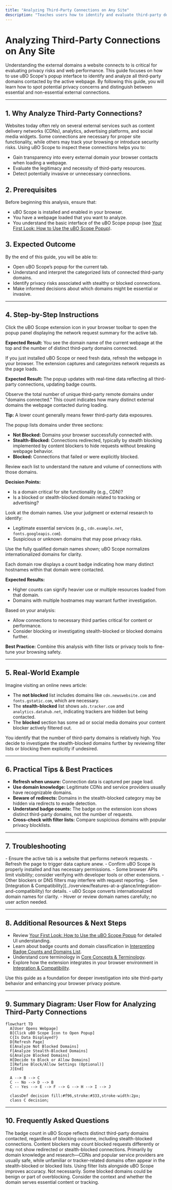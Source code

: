 ```yaml
---
title: "Analyzing Third-Party Connections on Any Site"
description: "Teaches users how to identify and evaluate third-party domains that a website connects to, with real web examples. Highlights how to spot privacy risks and differentiate between necessary and non-essential connections."
---
```


# Analyzing Third-Party Connections on Any Site

Understanding the external domains a website connects to is critical for evaluating privacy risks and web performance. This guide focuses on how to use uBO Scope's popup interface to identify and analyze all third-party domains contacted by the active webpage. By following this guide, you will learn how to spot potential privacy concerns and distinguish between essential and non-essential external connections.

---

## 1. Why Analyze Third-Party Connections?

Websites today often rely on several external services such as content delivery networks (CDNs), analytics, advertising platforms, and social media widgets. Some connections are necessary for proper site functionality, while others may track your browsing or introduce security risks. Using uBO Scope to inspect these connections helps you to:

- Gain transparency into every external domain your browser contacts when loading a webpage.
- Evaluate the legitimacy and necessity of third-party resources.
- Detect potentially invasive or unnecessary connections.

## 2. Prerequisites

Before beginning this analysis, ensure that:

- uBO Scope is installed and enabled in your browser.
- You have a webpage loaded that you want to analyze.
- You understand the basic interface of the uBO Scope popup (see [Your First Look: How to Use the uBO Scope Popup](./your-first-use.md)).

## 3. Expected Outcome

By the end of this guide, you will be able to:

- Open uBO Scope’s popup for the current tab.
- Understand and interpret the categorized lists of connected third-party domains.
- Identify privacy risks associated with stealthy or blocked connections.
- Make informed decisions about which domains might be essential or invasive.

---

## 4. Step-by-Step Instructions

<Steps>
<Step title="Open the uBO Scope Popup">
Click the uBO Scope extension icon in your browser toolbar to open the popup panel displaying the network request summary for the active tab.

**Expected Result:** You see the domain name of the current webpage at the top and the number of distinct third-party domains connected.
</Step>

<Step title="Refresh the Webpage to Collect Connection Data">
If you just installed uBO Scope or need fresh data, refresh the webpage in your browser. The extension captures and categorizes network requests as the page loads.

**Expected Result:** The popup updates with real-time data reflecting all third-party connections, updating badge counts.
</Step>

<Step title="Review the Summary of Connected Domains">
Observe the total number of unique third-party remote domains under "domains connected." This count indicates how many distinct external domains the webpage contacted during loading.

**Tip:** A lower count generally means fewer third-party data exposures.
</Step>

<Step title="Understand the Domain Categorization">
The popup lists domains under three sections:

- **Not Blocked:** Domains your browser successfully connected with.
- **Stealth-Blocked:** Connections redirected, typically by stealth blocking implemented by content blockers to hide requests without breaking webpage behavior.
- **Blocked:** Connections that failed or were explicitly blocked.

Review each list to understand the nature and volume of connections with those domains.

**Decision Points:**
- Is a domain critical for site functionality (e.g., CDN)?
- Is a blocked or stealth-blocked domain related to tracking or advertising?
</Step>

<Step title="Analyze Domain Names Carefully">
Look at the domain names. Use your judgment or external research to identify:

- Legitimate essential services (e.g., `cdn.example.net`, `fonts.googleapis.com`).
- Suspicious or unknown domains that may pose privacy risks.

Use the fully qualified domain names shown; uBO Scope normalizes internationalized domains for clarity.
</Step>

<Step title="Interpret Connection Counts per Domain">
Each domain row displays a count badge indicating how many distinct hostnames within that domain were contacted.

**Expected Results:**
- Higher counts can signify heavier use or multiple resources loaded from that domain.
- Domains with multiple hostnames may warrant further investigation.
</Step>

<Step title="Make Privacy-Informed Decisions">
Based on your analysis:

- Allow connections to necessary third parties critical for content or performance.
- Consider blocking or investigating stealth-blocked or blocked domains further.

**Best Practice:** Combine this analysis with filter lists or privacy tools to fine-tune your browsing safety.
</Step>
</Steps>

---

## 5. Real-World Example

Imagine visiting an online news article:

- The **not blocked** list includes domains like `cdn.newswebsite.com` and `fonts.gstatic.com`, which are necessary.
- The **stealth-blocked** list shows `ads.tracker.com` and `analytics.datahub.net`, indicating trackers are hidden but being contacted.
- The **blocked** section has some ad or social media domains your content blocker actively filtered out.

You identify that the number of third-party domains is relatively high. You decide to investigate the stealth-blocked domains further by reviewing filter lists or blocking them explicitly if undesired.

---

## 6. Practical Tips & Best Practices

- **Refresh when unsure:** Connection data is captured per page load.
- **Use domain knowledge:** Legitimate CDNs and service providers usually have recognizable domains.
- **Beware of redirects:** Domains in the stealth-blocked category may be hidden via redirects to evade detection.
- **Understand badge counts:** The badge on the extension icon shows distinct third-party domains, not the number of requests.
- **Cross-check with filter lists:** Compare suspicious domains with popular privacy blocklists.

---

## 7. Troubleshooting

<AccordionGroup title="Common Issues While Analyzing Third-Party Connections">
<Accordion title="Popup Shows 'NO DATA' or Empty Lists">
- Ensure the active tab is a website that performs network requests.
- Refresh the page to trigger data capture anew.
- Confirm uBO Scope is properly installed and has necessary permissions.
</Accordion>
<Accordion title="Badge Count is Zero Even Though Connections Seem Present">
- Some browser APIs limit visibility; consider verifying with developer tools or other extensions.
- Other blockers or DNS filters may interfere with request reporting.
- See [Integration & Compatibility](../overview/features-at-a-glance/integration-and-compatibility) for details.
</Accordion>
<Accordion title="Domain Names Appear as Punycode or Encoded">
- uBO Scope converts internationalized domain names for clarity.
- Hover or review domain names carefully; no user action needed.
</Accordion>
</AccordionGroup>

---

## 8. Additional Resources & Next Steps

- Review [Your First Look: How to Use the uBO Scope Popup](./your-first-use.md) for detailed UI understanding.
- Learn about badge counts and domain classification in [Interpreting Badge Counts and Domains List](./interpreting-badge-counts.md).
- Understand core terminology in [Core Concepts & Terminology](../../overview/concepts-architecture/core-concepts-and-terminology).
- Explore how the extension integrates in your browser environment in [Integration & Compatibility](../../overview/features-at-a-glance/integration-and-compatibility).

Use this guide as a foundation for deeper investigation into site third-party behavior and enhancing your browser privacy posture.

---

## 9. Summary Diagram: User Flow for Analyzing Third-Party Connections

```mermaid
flowchart TD
  A[User Opens Webpage]
  B[Click uBO Scope Icon to Open Popup]
  C{Is Data Displayed?}
  D[Refresh Page]
  E[Analyze Not Blocked Domains]
  F[Analyze Stealth-Blocked Domains]
  G[Analyze Blocked Domains]
  H[Decide to Block or Allow Domains]
  I[Refine Block/Allow Settings (Optional)]
  J[End]

  A --> B --> C
  C -- No --> D --> B
  C -- Yes --> E --> F --> G --> H --> I --> J

  classDef decision fill:#f96,stroke:#333,stroke-width:2px;
  class C decision;
```

---

## 10. Frequently Asked Questions

<AccordionGroup title="FAQs on Third-Party Connection Analysis">
<Accordion title="Why does the number of connected domains differ between uBO Scope and typical content blockers?">
The badge count in uBO Scope reflects distinct third-party domains contacted, regardless of blocking outcome, including stealth-blocked connections. Content blockers may count blocked requests differently or may not show redirected or stealth-blocked connections.
</Accordion>
<Accordion title="How do I distinguish between necessary and tracking-related third-party domains?">
Primarily by domain knowledge and research—CDNs and popular service providers are usually safe, while unfamiliar or tracker-related domains often appear in the stealth-blocked or blocked lists. Using filter lists alongside uBO Scope improves accuracy.
</Accordion>
<Accordion title="Is every blocked domain a privacy risk?">
Not necessarily. Some blocked domains could be benign or part of overblocking. Consider the context and whether the domain serves essential content or tracking.
</Accordion>
</AccordionGroup>